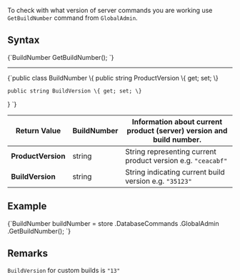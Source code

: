 
To check with what version of server commands you are working use `GetBuildNumber` command from `GlobalAdmin`.

## Syntax

<TabItem value="build_number_1" label="build_number_1">
<CodeBlock language="csharp">
{`BuildNumber GetBuildNumber();
`}
</CodeBlock>
</TabItem>

---

<TabItem value="buildnumber" label="buildnumber">
<CodeBlock language="csharp">
{`public class BuildNumber
\{
	public string ProductVersion \{ get; set; \}

	public string BuildVersion \{ get; set; \}
\}
`}
</CodeBlock>
</TabItem>

| Return Value | BuildNumber | Information about current product (server) version and build number. |
| ------------- | ------------- | ----- |
| **ProductVersion** | string | String representing current product version e.g. `"ceacabf"` |
| **BuildVersion** | string | String indicating current build version e.g. `"35123"` |

## Example

<TabItem value="build_number_2" label="build_number_2">
<CodeBlock language="csharp">
{`BuildNumber buildNumber = store
	.DatabaseCommands
	.GlobalAdmin
	.GetBuildNumber();
`}
</CodeBlock>
</TabItem>

## Remarks

`BuildVersion` for custom builds is `"13"`

